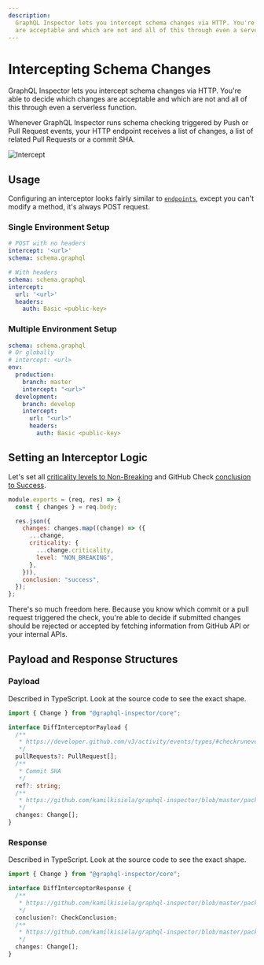```yaml
---
description:
  GraphQL Inspector lets you intercept schema changes via HTTP. You're able to decide which changes
  are acceptable and which are not and all of this through even a serverless function.
---
```


# Intercepting Schema Changes

GraphQL Inspector lets you intercept schema changes via HTTP. You're able to decide which changes
are acceptable and which are not and all of this through even a serverless function.

Whenever GraphQL Inspector runs schema checking triggered by Push or Pull Request events, your HTTP
endpoint receives a list of changes, a list of related Pull Requests or a commit SHA.

![Intercept](/assets/img/github/intercept.png)

## Usage

Configuring an interceptor looks fairly similar to [`endpoints`](endpoints), except you can't modify
a method, it's always POST request.

### Single Environment Setup

```yaml
# POST with no headers
intercept: '<url>'
schema: schema.graphql

# With headers
schema: schema.graphql
intercept:
  url: '<url>'
  headers:
    auth: Basic <public-key>
```

### Multiple Environment Setup

```yaml
schema: schema.graphql
# Or globally
# intercept: <url>
env:
  production:
    branch: master
    intercept: "<url>"
  development:
    branch: develop
    intercept:
      url: "<url>"
      headers:
        auth: Basic <public-key>
```

## Setting an Interceptor Logic

Let's set all
[criticality levels to Non-Breaking](https://github.com/kamilkisiela/graphql-inspector/blob/master/packages/core/src/diff/changes/change.ts#L67)
and GitHub Check
[conclusion to Success](https://github.com/kamilkisiela/graphql-inspector/blob/master/packages/github/src/types.ts#L33).

```js
module.exports = (req, res) => {
  const { changes } = req.body;

  res.json({
    changes: changes.map((change) => ({
      ...change,
      criticality: {
        ...change.criticality,
        level: "NON_BREAKING",
      },
    })),
    conclusion: "success",
  });
};
```

There's so much freedom here. Because you know which commit or a pull request triggered the check,
you're able to decide if submitted changes should be rejected or accepted by fetching information
from GitHub API or your internal APIs.

## Payload and Response Structures

### Payload

Described in TypeScript. Look at the source code to see the exact shape.

```ts
import { Change } from "@graphql-inspector/core";

interface DiffInterceptorPayload {
  /**
   * https://developer.github.com/v3/activity/events/types/#checkrunevent - see "pull_request"
   */
  pullRequests?: PullRequest[];
  /**
   * Commit SHA
   */
  ref?: string;
  /**
   * https://github.com/kamilkisiela/graphql-inspector/blob/master/packages/core/src/diff/changes/change.ts#L76-L81
   */
  changes: Change[];
}
```

### Response

Described in TypeScript. Look at the source code to see the exact shape.

```ts
import { Change } from "@graphql-inspector/core";

interface DiffInterceptorResponse {
  /**
   * https://github.com/kamilkisiela/graphql-inspector/blob/master/packages/github/src/types.ts#L32-L36
   */
  conclusion?: CheckConclusion;
  /**
   * https://github.com/kamilkisiela/graphql-inspector/blob/master/packages/core/src/diff/changes/change.ts#L76-L81
   */
  changes: Change[];
}
```
